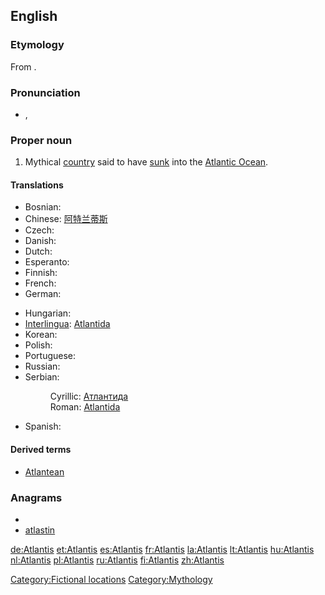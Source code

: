 ==English==

===Etymology===
From {{etyl|grc|en}} {{term|Ἀτλαντίς|tr=Atlantis|lang=grc|sc=polytonic}}.

===Pronunciation===
* {{IPA|/ətˈlæntəs/}}, {{SAMPA|/@t'l{nt@s/}}

===Proper noun===
{{en-proper noun}}

# Mythical [[country]] said to have [[sink|sunk]] into the [[Atlantic Ocean]].

====Translations====
{{trans-top|mythical country said to have sunk into the ocean}}
* Bosnian: {{t-|bs|Atlantida|f}}
* Chinese: [[阿特兰蒂斯]]
* Czech: {{t+|cs|Atlantida|f}}
* Danish: {{t-|da|Atlantis}}
* Dutch: {{t+|nl|Atlantis}}
* Esperanto: {{t|eo|Atlantido|xs=Esperanto}}
* Finnish: {{t+|fi|Atlantis}}
* French: {{t+|fr|Atlantide|f}}
* German: {{t+|de|Atlantis}}
{{trans-mid}}
* Hungarian: {{t-|hu|Atlantisz}}
* [[Interlingua]]: [[Atlantida]]
* Korean: {{t-|ko|아틀란티스|sc=Hang}}
* Polish: {{t-|pl|Atlantyda|f}}
* Portuguese: {{t-|pt|Atlântida|f}}
* Russian: {{t+|ru|Атлантида|f|tr=Atlantída}}
* Serbian:
*: Cyrillic: [[Атлантида]] {{f}}
*: Roman: [[Atlantida]] {{f}}
* Spanish: {{t-|es|Atlántida|f}}
{{trans-bottom}}

====Derived terms====
* [[Atlantean]]

===Anagrams===
* {{alphagram|aailnstt}}
* [[atlastin#English|atlastin]]

[[Category:Fictional locations]]
[[Category:Mythology]]

[[de:Atlantis]]
[[et:Atlantis]]
[[es:Atlantis]]
[[fr:Atlantis]]
[[la:Atlantis]]
[[lt:Atlantis]]
[[hu:Atlantis]]
[[nl:Atlantis]]
[[pl:Atlantis]]
[[ru:Atlantis]]
[[fi:Atlantis]]
[[zh:Atlantis]]